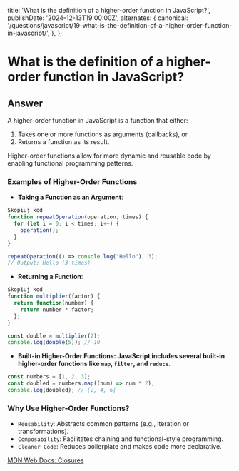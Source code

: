 
  title: 'What is the definition of a higher-order function in JavaScript?',
  publishDate: '2024-12-13T19:00:00Z',
  alternates: {
    canonical:
      '/questions/javascript/19-what-is-the-definition-of-a-higher-order-function-in-javascript/',
  },
};

# What is the definition of a higher-order function in JavaScript?

## Answer

A higher-order function in JavaScript is a function that either:

1. Takes one or more functions as arguments (callbacks), or
2. Returns a function as its result.

Higher-order functions allow for more dynamic and reusable code by enabling functional programming patterns.

### Examples of Higher-Order Functions

- **Taking a Function as an Argument**:

```javascript
Skopiuj kod
function repeatOperation(operation, times) {
  for (let i = 0; i < times; i++) {
    operation();
  }
}

repeatOperation(() => console.log("Hello"), 3);
// Output: Hello (3 times)
```

- **Returning a Function**:

```javascript
Skopiuj kod
function multiplier(factor) {
  return function(number) {
    return number * factor;
  };
}

const double = multiplier(2);
console.log(double(5)); // 10
```

- **Built-in Higher-Order Functions: JavaScript includes several built-in higher-order functions like `map`, `filter`, and `reduce`**.

```javascript
const numbers = [1, 2, 3];
const doubled = numbers.map((num) => num * 2);
console.log(doubled); // [2, 4, 6]
```

### Why Use Higher-Order Functions?

- `Reusability`: Abstracts common patterns (e.g., iteration or transformations).
- `Composability`: Facilitates chaining and functional-style programming.
- `Cleaner Code`: Reduces boilerplate and makes code more declarative.

[MDN Web Docs: Closures](https://developer.mozilla.org/en-US/docs/Web/JavaScript/Guide/Functions)

<GithubEdit link='/questions/javascript/19-what-is-the-definition-of-a-higher-order-function-in-javascript/page.mdx' />
